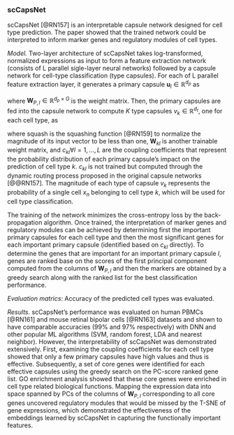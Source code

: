 
### scCapsNet  {#ch-5-6-2}

scCapsNet [@RN157]<!--[103]--> is an interpretable capsule network designed for cell type prediction. The paper showed that the trained network could be interpreted to inform marker genes and regulatory modules of cell types. 

*Model.*  Two-layer architecture of scCapsNet takes log-transformed, normalized expressions as input to form a feature extraction network (consists of L parallel sigle-layer neural networks) followed by a capsule network for cell-type classification (type capsules). For each of L parallel feature extraction layer, it generates a primary capsule $\boldsymbol{u}_{l} \in \mathbb{R}^{d_{p}}$ as

\begin{equation}
\boldsymbol{u}_{l} = ReLU(\boldsymbol{W}_{P,l} \boldsymbol{x}_{n}) \forall = 1 , … , L	(\#eq:eq43)
\end{equation}

where $\boldsymbol{W}_{P,l} \in \mathbb{R}^{d_{p}×G}$ is the weight matrix. Then, the primary capsules are fed into the capsule network to compute $K$ type capsules $v_{k} \in \mathbb{R}^{d_{t}}$, one for each cell type, as

\begin{equation}
v_{k}=squash(\sum_{l}^{L}c_{kl}\boldsymbol{W}_{kl}\boldsymbol{u}_{l}) \forall k=1,…,K	(\#eq:eq44)
\end{equation}

where squash is the squashing function [@RN159]<!--[104]--> to normalize the magnitude of its input vector to be less than one, $\boldsymbol{W}_{kl}$ is another trainable weight matrix, and $c_{kl} \forall l=1,…,L$ are the coupling coefficients that represent the probability distribution of each primary capsule’s impact on the prediction of cell type $k$.  $c_{kl}$ is not trained but computed through the dynamic routing process proposed in the original capsule networks [@@RN157]<!--[103]-->. The magnitude of each type of capsule $v_{k}$ represents the probability of a single cell $x_{n}$ belonging to cell type $k$, which will be used for cell type classification. 	

The training of the network minimizes the cross-entropy loss by the back-propagation algorithm. Once trained, the interpretation of marker genes and regulatory modules can be achieved by determining first the important primary capsules for each cell type and then the most significant genes for each important primary capsule (identified based on  $c_{kl}$ directly). To determine the genes that are important for an important primary capsule  $l$, genes are ranked base on the scores of the first principal component computed from the columns of $\boldsymbol{W}_{P,l}$ and then the markers are obtained by a greedy search along with the ranked list for the best classification performance. 

*Evaluation matrics:* Accuracy of the predicted cell types was evaluated.   

*Results.* scCapsNet’s performance was evaluated on human PBMCs [@RN161]<!--[105]--> and mouse retinal bipolar cells [@RN163]<!--[106]--> datasets and shown to have comparable accuracies (99% and 97% respectively) with DNN and other popular ML algorithms (SVM, random forest, LDA and nearest neighbor). However, the interpretability of scCapsNet was demonstrated extensively. First, examining the coupling coefficients for each cell type showed that only a few primary capsules have high values and thus is effective. Subsequently, a set of core genes were identified for each effective capsules using the greedy search on the PC-score ranked gene list. GO enrichment analysis showed that these core genes were enriched in cell type related biological functions.  Mapping the expression data into space spanned by PCs of the columns of $\boldsymbol{W}_{P,l}$ corresponding to all core genes uncovered regulatory modules that would be missed by the T-SNE of gene expressions, which demonstrated the effectiveness of the embeddings learned by scCapsNet in capturing the functionally important features.   

